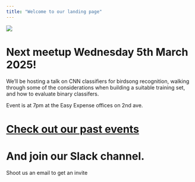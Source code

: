 ```yaml
---
title: "Welcome to our landing page"
---
```


![](logo-mls.png)

# Next meetup Wednesday 5th March 2025!

We'll be hosting a talk on CNN classifiers for birdsong recognition, walking through some of the considerations when building a suitable training set, and how to evaluate binary classifers. 

Event is at 7pm at the Easy Expense offices on 2nd ave.

# [Check out our past events](past-events/past-events.qmd)

# And join our Slack channel. 
Shoot us an email to get an invite

